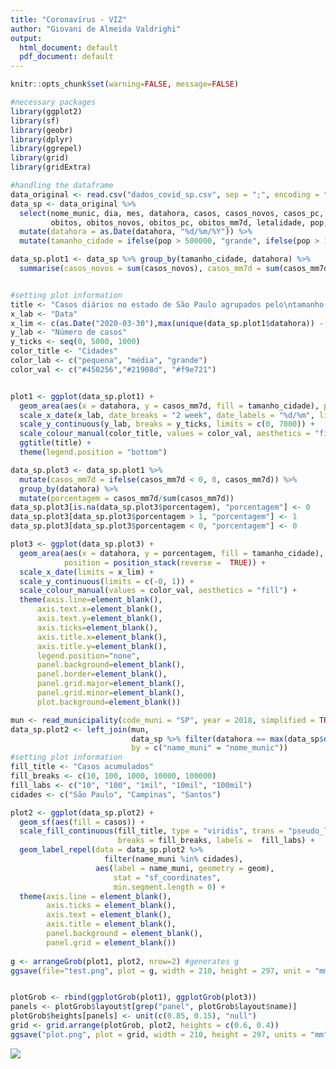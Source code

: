 ```yaml
---
title: "Coronavírus - VIZ"
author: "Giovani de Almeida Valdrighi"
output:
  html_document: default
  pdf_document: default
---
```


```r
knitr::opts_chunk$set(warning=FALSE, message=FALSE)
```


```r
#necessary packages
library(ggplot2)
library(sf)
library(geobr)
library(dplyr)
library(ggrepel)
library(grid)
library(gridExtra)
```

```r
#handling the dataframe
data_original <- read.csv("dados_covid_sp.csv", sep = ";", encoding = "UTF-8")
data_sp <- data_original %>%
  select(nome_munic, dia, mes, datahora, casos, casos_novos, casos_pc, casos_mm7d, 
         obitos, obitos_novos, obitos_pc, obitos_mm7d, letalidade, pop, pop_60, semana_epidem) %>%
  mutate(datahora = as.Date(datahora, "%d/%m/%Y")) %>%
  mutate(tamanho_cidade = ifelse(pop > 500000, "grande", ifelse(pop > 100000, "média", "pequena")))

data_sp.plot1 <- data_sp %>% group_by(tamanho_cidade, datahora) %>%
  summarise(casos_novos = sum(casos_novos), casos_mm7d = sum(casos_mm7d))


#setting plot information
title <- "Casos diários no estado de São Paulo agrupados pelo\ntamanho das cidades (pop.)"
x_lab <- "Data"
x_lim <- c(as.Date("2020-03-30"),max(unique(data_sp.plot1$datahora)) - 7)
y_lab <- "Número de casos"
y_ticks <- seq(0, 5000, 1000)
color_title <- "Cidades"
color_lab <- c("pequena", "média", "grande")
color_val <- c("#450256","#21908d", "#f9e721")


plot1 <- ggplot(data_sp.plot1) +
  geom_area(aes(x = datahora, y = casos_mm7d, fill = tamanho_cidade), position = position_stack(reverse = TRUE)) +
  scale_x_date(x_lab, date_breaks = "2 week", date_labels = "%d/%m", limits = x_lim) +
  scale_y_continuous(y_lab, breaks = y_ticks, limits = c(0, 7000)) +
  scale_colour_manual(color_title, values = color_val, aesthetics = "fill") +
  ggtitle(title) +
  theme(legend.position = "bottom")

data_sp.plot3 <- data_sp.plot1 %>% 
  mutate(casos_mm7d = ifelse(casos_mm7d < 0, 0, casos_mm7d)) %>%
  group_by(datahora) %>% 
  mutate(porcentagem = casos_mm7d/sum(casos_mm7d))
data_sp.plot3[is.na(data_sp.plot3$porcentagem), "porcentagem"] <- 0
data_sp.plot3[data_sp.plot3$porcentagem > 1, "porcentagem"] <- 1
data_sp.plot3[data_sp.plot3$porcentagem < 0, "porcentagem"] <- 0

plot3 <- ggplot(data_sp.plot3) +
  geom_area(aes(x = datahora, y = porcentagem, fill = tamanho_cidade), 
            position = position_stack(reverse =  TRUE)) +
  scale_x_date(limits = x_lim) +
  scale_y_continuous(limits = c(-0, 1)) +
  scale_colour_manual(values = color_val, aesthetics = "fill") +
  theme(axis.line=element_blank(),
      axis.text.x=element_blank(),
      axis.text.y=element_blank(),
      axis.ticks=element_blank(),
      axis.title.x=element_blank(),
      axis.title.y=element_blank(),
      legend.position="none",
      panel.background=element_blank(),
      panel.border=element_blank(),
      panel.grid.major=element_blank(),
      panel.grid.minor=element_blank(),
      plot.background=element_blank())

mun <- read_municipality(code_muni = "SP", year = 2018, simplified = TRUE)
data_sp.plot2 <- left_join(mun, 
                           data_sp %>% filter(datahora == max(data_sp$datahora)), 
                           by = c("name_muni" = "nome_munic"))
#setting plot information
fill_title <- "Casos acumulados"
fill_breaks <- c(10, 100, 1000, 10000, 100000)
fill_labs <- c("10", "100", "1mil", "10mil", "100mil")
cidades <- c("São Paulo", "Campinas", "Santos")

plot2 <- ggplot(data_sp.plot2) +
  geom_sf(aes(fill = casos)) +
  scale_fill_continuous(fill_title, type = "viridis", trans = "pseudo_log",
                        breaks = fill_breaks, labels =  fill_labs) +
  geom_label_repel(data = data_sp.plot2 %>% 
                     filter(name_muni %in% cidades), 
                   aes(label = name_muni, geometry = geom),
                       stat = "sf_coordinates",
                       min.segment.length = 0) +
  theme(axis.line = element_blank(),
        axis.ticks = element_blank(),
        axis.text = element_blank(),
        axis.title = element_blank(),
        panel.background = element_blank(),
        panel.grid = element_blank())
  
g <- arrangeGrob(plot1, plot2, nrow=2) #generates g
ggsave(file="test.png", plot = g, width = 210, height = 297, unit = "mm") #saves g


plotGrob <- rbind(ggplotGrob(plot1), ggplotGrob(plot3))
panels <- plotGrob$layout$t[grep("panel", plotGrob$layout$name)]
plotGrob$heights[panels] <- unit(c(0.85, 0.15), "null")
grid <- grid.arrange(plotGrob, plot2, heights = c(0.6, 0.4))
ggsave("plot.png", plot = grid, width = 210, height = 297, units = "mm")

```
<img src = "plot.png"></img>

